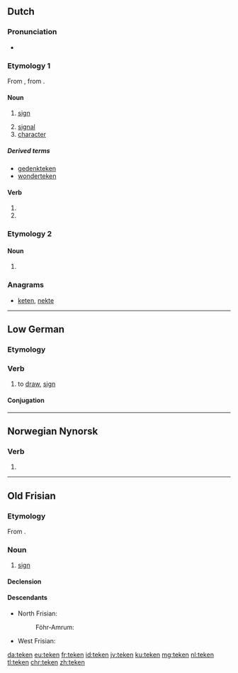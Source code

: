 ==Dutch==

===Pronunciation===
* {{rhymes|eːkən|lang=nl}}

===Etymology 1===
{{PIE root|nl|deyḱ}}
From {{etyl|odt|nl}} {{m|odt|*tēkan}}, from {{etyl|gem-pro|nl}} {{m|gem-pro|*taikną}}.

====Noun====
{{nl-noun|n|-@en|pl2=-s|tekentje}}

# [[sign]]
#: {{ux|nl|De firma kent sterren aan restaurants toe als '''teken''' van de kwaliteit.|The firm confers stars to restaurants as a sign of quality.|inline=1}}
# [[signal]]
# [[character]]
#: {{ux|nl|Chinese tekens|Chinese characters.|inline=1}}

=====Derived terms=====
* [[gedenkteken]]
* [[wonderteken]]

====Verb====
{{nl-verb-form}}

# {{nl-verb form of|p=1|n=sg|t=pres|m=ind|tekenen}}
# {{nl-verb form of|m=imp|tekenen}}

===Etymology 2===

====Noun====
{{head|nl|noun plural form}}

# {{nl-noun form of|pl|teek}}

===Anagrams===
* [[keten#Dutch|keten]], [[nekte#Dutch|nekte]]

----

==Low German==

===Etymology===
{{PIE root|nds|deyḱ}}
{{rfe|lang=nds}}

===Verb===
{{head|nds|verb|past singular|teken|past participle|tekent|auxiliary verb|hebben}}

# to [[draw]], [[sign]]

====Conjugation====
{{nds-conj-wk|head=''teken'' (weak verb, irregular)|teken|teken|teken|teeknen, tek|teken}}

----

==Norwegian Nynorsk==

===Verb===
{{head|nn|verb form}}

# {{nn-verb-form of|masculine and feminine past participle|tak|no_end=ta}}

----

==Old Frisian==

===Etymology===
{{PIE root|ofs|deyḱ}}
From {{etyl|gem-pro|ofs}} {{m|gem-pro|*taikną}}.

===Noun===
{{ofs-noun|n|head=tēken}}

# [[sign]]

====Declension====
{{ofs-decl-noun-a-n|tēken}}

====Descendants====
* North Frisian:
*: Föhr-Amrum: {{l|frr|teeken}}
* West Frisian: {{l|fy|teken}}

[[da:teken]]
[[eu:teken]]
[[fr:teken]]
[[id:teken]]
[[jv:teken]]
[[ku:teken]]
[[mg:teken]]
[[nl:teken]]
[[tl:teken]]
[[chr:teken]]
[[zh:teken]]